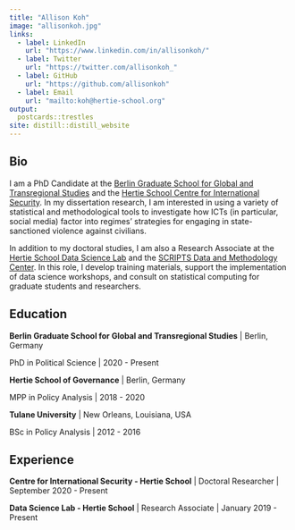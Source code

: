 ```yaml
---
title: "Allison Koh"
image: "allisonkoh.jpg"
links:
  - label: LinkedIn
    url: "https://www.linkedin.com/in/allisonkoh/"
  - label: Twitter
    url: "https://twitter.com/allisonkoh_"
  - label: GitHub
    url: "https://github.com/allisonkoh"
  - label: Email
    url: "mailto:koh@hertie-school.org"
output:
  postcards::trestles
site: distill::distill_website
---
```

 
## Bio

I am a PhD Candidate at the [Berlin Graduate School for Global and Transregional Studies](https://www.scripts-berlin.eu/birt/bgts/index.html) and the [Hertie School Centre for International Security](https://www.hertie-school.org/en/international-security).<!-- Broadly speaking, my research interests comprise of the politics and measurement of repression, political violence, and social media use.--> In my dissertation research, I am interested in using a variety of statistical and methodological tools to investigate how ICTs (in particular, social media) factor into regimes' strategies for engaging in state-sanctioned violence against civilians.

In addition to my doctoral studies, I am also a Research Associate at the [Hertie School Data Science Lab](https://www.hertie-school.org/en/datasciencelab) and the [SCRIPTS Data and Methodology Center](https://www.scripts-berlin.eu/research/data-and-methodology-center/index.html). In this role, I develop training materials, support the implementation of data science workshops, and consult on statistical computing for graduate students and researchers.

## Education

**Berlin Graduate School for Global and Transregional Studies** | Berlin, Germany

PhD in Political Science | 2020 - Present

**Hertie School of Governance** | Berlin, Germany

MPP in Policy Analysis | 2018 - 2020

**Tulane University** | New Orleans, Louisiana, USA

BSc in Policy Analysis | 2012 - 2016

## Experience

**Centre for International Security - Hertie School** | Doctoral Researcher | September 2020 - Present

**Data Science Lab - Hertie School** | Research Associate | January 2019 - Present
